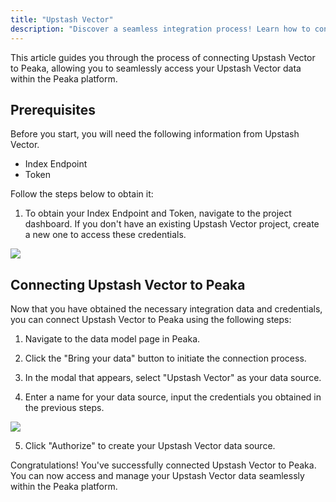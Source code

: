 ```yaml
---
title: "Upstash Vector"
description: "Discover a seamless integration process! Learn how to connect Upstash Vector to Peaka effortlessly for streamlined transactions."
---
```


This article guides you through the process of connecting Upstash Vector to Peaka, allowing you to seamlessly access your Upstash Vector data within the Peaka platform.

## Prerequisites

Before you start, you will need the following information from Upstash Vector.

- Index Endpoint
- Token

Follow the steps below to obtain it:

1. To obtain your Index Endpoint and Token, navigate to the project dashboard. If you don't have an existing Upstash Vector project, create a new one to access these credentials.

<img src="https://cdn.peaka.com/integrations/upstash-vector-1.png" />

## Connecting Upstash Vector to Peaka

Now that you have obtained the necessary integration data and credentials, you can connect Upstash Vector to Peaka using the following steps:

1. Navigate to the data model page in Peaka.

2. Click the "Bring your data" button to initiate the connection process.

3. In the modal that appears, select "Upstash Vector" as your data source.

4. Enter a name for your data source, input the credentials you obtained in the previous steps.

<img src="https://cdn.peaka.com/integrations/upstash-vector-2.png" />

5. Click "Authorize" to create your Upstash Vector data source.

Congratulations! You've successfully connected Upstash Vector to Peaka. You can now access and manage your Upstash Vector data seamlessly within the Peaka platform.
